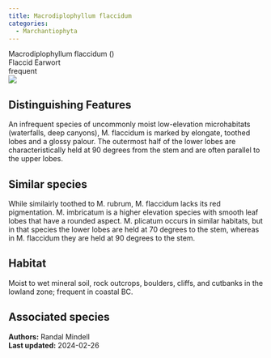 ```yaml
---
title: Macrodiplophyllum flaccidum
categories:
  - Marchantiophyta
---
```


<div class="info-panel">
 <div class="info-top">
  <div class="taxon-scientific"><span class="taxon-name">Macrodiplophyllum flaccidum</span> <span class="taxon-authority"></span> <span class="taxon-family">()</span></div>
  <div class="taxon-common">Flaccid Earwort</div>
 </div>
 <div class="info-bottom">
  <div class="taxon-qnd"></div>
  <div class="taxon-abundance">frequent</div>
 </div>
</div>

<div class="tab-index">
 <div class="tab-microscope"><img src="../img/bryo guide microscope.png"/></div>
</div>

## Distinguishing Features

An infrequent species of uncommonly moist low-elevation microhabitats (waterfalls, deep canyons), M. flaccidum is marked by elongate, toothed lobes and a glossy palour. The outermost half of the lower lobes are characteristically held at 90 degrees from the stem and are often parallel to the upper lobes.

## Similar species

While similairly toothed to M. rubrum, M. flaccidum lacks its red pigmentation. M. imbricatum is a higher elevation species with smooth leaf lobes that have a rounded aspect. M. plicatum occurs in similar habitats, but in that species the lower lobes are held at 70 degrees to the stem, whereas in M. flaccidum they are held at 90 degrees to the stem.

## Habitat

Moist to wet mineral soil, rock outcrops, boulders, cliffs, and cutbanks in the lowland zone; frequent in coastal BC.

## Associated species



<div class="taxon-footer">
 <div class="taxon-authors"><b>Authors:</b> <span>Randal Mindell</span></div>
 <div class="taxon-update"><b>Last updated:</b> <span>2024-02-26</span></div>
</div>

